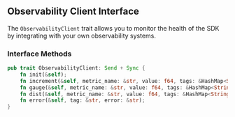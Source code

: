 ## Observability Client Interface

The `ObservabilityClient` trait allows you to monitor the health of the SDK by integrating with your own observability systems.

### Interface Methods

```rust
pub trait ObservabilityClient: Send + Sync {
    fn init(&self);
    fn increment(&self, metric_name: &str, value: f64, tags: &HashMap<String, String>);
    fn gauge(&self, metric_name: &str, value: f64, tags: &HashMap<String, String>);
    fn dist(&self, metric_name: &str, value: f64, tags: &HashMap<String, String>);
    fn error(&self, tag: &str, error: &str);
}
```
